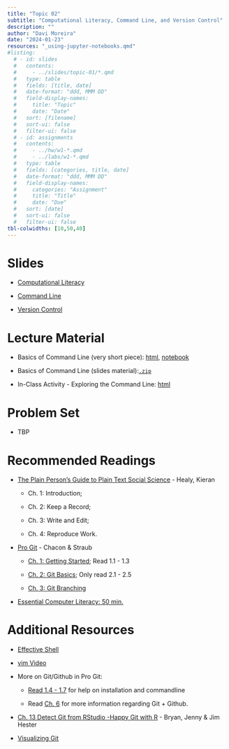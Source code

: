 ```yaml
---
title: "Topic 02"
subtitle: "Computational Literacy, Command Line, and Version Control"
description: ""
author: "Davi Moreira"
date: "2024-01-23"
resources: "_using-jupyter-notebooks.qmd"
#listing:
  # - id: slides
  #   contents:
  #     - ../slides/topic-01/*.qmd
  #   type: table
  #   fields: [title, date]
  #   date-format: "ddd, MMM DD"
  #   field-display-names:
  #     title: "Topic"
  #     date: "Date"
  #   sort: [filename]
  #   sort-ui: false
  #   filter-ui: false
  # - id: assignments
  #   contents:
  #     - ../hw/w1-*.qmd
  #     - ../labs/w1-*.qmd
  #   type: table
  #   fields: [categories, title, date]
  #   date-format: "ddd, MMM DD"
  #   field-display-names:
  #     categories: "Assignment"
  #     title: "Title"
  #     date: "Due"
  #   sort: [date]
  #   sort-ui: false
  #   filter-ui: false
tbl-colwidths: [10,50,40]
---
```


# Slides

-   [Computational Literacy](/slides/slides-topic-02-01.html){target="_blank"}

-   [Command Line](/slides/slides-topic-02-02.html){target="_blank"}

-   [Version Control](/slides/slides-topic-02-03.html){target="_blank"}

# Lecture Material

-   Basics of Command Line (very short piece): [html](/lecture_material/material-topic-02/basics_of_cmd.html){target="_blank"}, [notebook](https://minhaskamal.github.io/DownGit/#/home?url=https://github.com/davi-moreira/2024S_dsc_emory_qtm_350/blob/main/lecture_material/material-topic-02/_basics_of_cmd.ipynb){target="_blank"}
<!--- to generate the link: https://minhaskamal.github.io/DownGit/#/home --->

<!---<a href="
https://davi-moreira.github.io/2024S_dsc_emory_qtm_350/lecture_material/material-topic-02/_basics_of_cmd.ipynb" download> notebook </a>--->

-   Basics of Command Line (slides material):[`.zip`](https://minhaskamal.github.io/DownGit/#/home?url=https://github.com/davi-moreira/2024S_dsc_emory_qtm_350/blob/main/lecture_material/material-topic-02/examples.zip){target="_blank"}

-   In-Class Activity - Exploring the Command Line: [html](/lecture_material/material-topic-02/command_line_activity.html){target="_blank"}

# Problem Set

-   TBP

# Recommended Readings

-   [The Plain Person's Guide to Plain Text Social Science](http://plain-text.co/){target="_blank"} - Healy, Kieran

    -   Ch. 1: Introduction;

    -   Ch. 2: Keep a Record;

    -   Ch. 3: Write and Edit;

    -   Ch. 4: Reproduce Work.

-   [Pro Git](https://git-scm.com/book/en/v2){target="_blank"} - Chacon & Straub

    -   [Ch. 1: Getting Started](https://git-scm.com/book/en/v2/Getting-Started-About-Version-Control){target="_blank"}; Read 1.1 - 1.3

    -   [Ch. 2: Git Basics](https://git-scm.com/book/en/v2/Git-Basics-Getting-a-Git-Repository){target="_blank"}; Only read 2.1 - 2.5

    -   [Ch. 3: Git Branching](https://git-scm.com/book/en/v2/Git-Branching-Branches-in-a-Nutshell){target="_blank"}


- [Essential Computer Literacy: 50 min.](https://codelabs-jacobson.s3.us-east-2.amazonaws.com/essential-computer-literacy/index.html#0){target="_blank"}


# Additional Resources

-   [Effective Shell](https://effective-shell.com/){target="_blank"}

-   [vim Video](https://missing.csail.mit.edu/2020/editors/){target="_blank"}

-   More on Git/Github in Pro Git:
    -   [Read 1.4 - 1.7](https://git-scm.com/book/en/v2/Getting-Started-The-Command-Line){target="_blank"} for help on installation and commandline

    -   Read [Ch. 6](https://git-scm.com/book/en/v2/GitHub-Account-Setup-and-Configuration){target="_blank"} for more information regarding Git + Github.
-   [Ch. 13 Detect Git from RStudio -Happy Git with R](https://happygitwithr.com/rstudio-see-git.html){target="_blank"} - Bryan, Jenny & Jim Hester

- [Visualizing Git](https://git-school.github.io/visualizing-git/)


